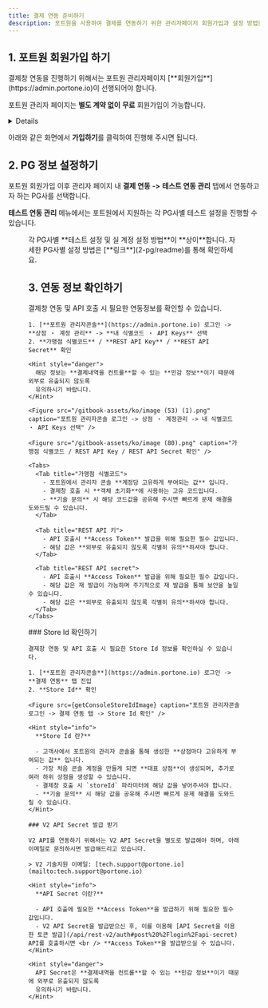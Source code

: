 ```yaml
---
title: 결제 연동 준비하기
description: 포트원을 사용하여 결제를 연동하기 위한 관리자페이지 회원가입과 설정 방법을 안내합니다.
---
```




## 1. 포트원 회원가입 하기

<Hint style="info">
  결제창 연동을 진행하기 위해서는 포트원 관리자페이지 [**회원가입**](https://admin.portone.io)이 선행되어야 합니다.

  포트원 관리자 페이지는 **별도 계약 없이** **무료** 회원가입이 가능합니다.
</Hint>

<Details>
  <p slot="summary"><strong>포트원 회원가입 바로 하러 가기</strong></p>

  - 포트원 회원가입은 "**이메일 주소**"만 준비하시면 됩니다.
  - 비밀번호는 쉽게 유추할 수 없도록 "**복잡하게 설정하는 것**" 잊지 마세요.
</Details>

아래와 같은 화면에서 **가입하기**를 클릭하여 진행해 주시면 됩니다.

<div class="items-center gap-2 md:flex">
  <Figure src="/gitbook-assets/ko/screenshot 2023-02-09 12.17.08.png" />

  <Figure src="/gitbook-assets/ko/screenshot 2023-02-09 12.17.15 (1).png" />
</div>

## 2. PG 정보 설정하기

포트원 회원가입 이후 관리자 페이지 내 **결제 연동** **->** **테스트 연동 관리** 탭에서 연동하고자 하는 PG사를 선택합니다.

**테스트 연동 관리** 메뉴에서는 포트원에서 지원하는 각 PG사별 테스트 설정을 진행할 수 있습니다.

<Figure src="/gitbook-assets/ko/image (74) (1).png" caption="결제연동 -> 테스트 연동 관리" />

<Hint style="info">
  각 PG사별 **테스트 설정 및 실 계정 설정 방법**이 **상이**합니다. 자세한 PG사별 설정 방법은 [**링크**](2-pg/readme)를 통해 확인하세요.
</Hint>

## 3. 연동 정보 확인하기

<VersionGate>
  <Fragment slot="v1">
    결제창 연동 및 API 호출 시 필요한 연동정보를 확인할 수 있습니다.

    1. [**포트원 관리자콘솔**](https://admin.portone.io) 로그인 -> **상점 ・ 계정 관리** -> **내 식별코드 ・ API Keys** 선택
    2. **가맹점 식별코드** / **REST API Key** / **REST API Secret** 확인

    <Hint style="danger">
      해당 정보는 **결제내역을 컨트롤**할 수 있는 **민감 정보**이기 때문에 외부로 유출되지 않도록
      유의하시기 바랍니다.
    </Hint>

    <Figure src="/gitbook-assets/ko/image (53) (1).png" caption="포트원 관리자콘솔 로그인 -> 상점 ・ 계정관리 -> 내 식별코드 ・ API Keys 선택" />

    <Figure src="/gitbook-assets/ko/image (80).png" caption="가맹점 식별코드 / REST API Key / REST API Secret 확인" />

    <Tabs>
      <Tab title="가맹점 식별코드">
        - 포트원에서 관리자 콘솔 **계정당 고유하게 부여되는 값** 입니다.
        - 결제창 호출 시 **객체 초기화**에 사용하는 고유 코드입니다.
        - **기술 문의** 시 해당 코드값을 공유해 주시면 빠르게 문제 해결을 도와드릴 수 있습니다.
      </Tab>

      <Tab title="REST API 키">
        - API 호출시 **Access Token** 발급을 위해 필요한 필수 값입니다.
        - 해당 값은 **외부로 유출되지 않도록 각별히 유의**하셔야 합니다.
      </Tab>

      <Tab title="REST API secret">
        - API 호출시 **Access Token** 발급을 위해 필요한 필수 값입니다.
        - 해당 값은 재 발급이 가능하며 주기적으로 재 발급을 통해 보안을 높일 수 있습니다.
        - 해당 값은 **외부로 유출되지 않도록 각별히 유의**하셔야 합니다.
      </Tab>
    </Tabs>
  </Fragment>
  <Fragment slot="v2">
    ### Store Id 확인하기

    결제창 연동 및 API 호출 시 필요한 Store Id 정보를 확인하실 수 있습니다.

    1. [**포트원 관리자콘솔**](https://admin.portone.io) 로그인 -> **결제 연동** 탭 진입
    2. **Store Id** 확인

    <Figure src={getConsoleStoreIdImage} caption="포트원 관리자콘솔 로그인 -> 결제 연동 탭 -> Store Id 확인" />

    <Hint style="info">
      **Store Id 란?**

      - 고객사에서 포트원의 관리자 콘솔을 통해 생성한 **상점마다 고유하게 부여되는 값** 입니다.
      - 가장 처음 콘솔 계정을 만들게 되면 **대표 상점**이 생성되며, 추가로 여러 하위 상점을 생성할 수 있습니다.
      - 결제창 호출 시 `storeId` 파라미터에 해당 값을 넣어주셔야 합니다.
      - **기술 문의** 시 해당 값을 공유해 주시면 빠르게 문제 해결을 도와드릴 수 있습니다.
    </Hint>

    ### V2 API Secret 발급 받기

    V2 API를 연동하기 위해서는 V2 API Secret을 별도로 발급해야 하며, 아래 이메일로 문의하시면 발급해드리고 있습니다.

    > V2 기술지원 이메일: [tech.support@portone.io](mailto:tech.support@portone.io)

    <Hint style="info">
      **API Secret 이란?**

      - API 호출에 필요한 **Access Token**을 발급하기 위해 필요한 필수 값입니다.
      - V2 API Secret을 발급받으신 후, 이를 이용해 [API Secret을 이용한 토큰 발급](/api/rest-v2/auth#post%20%2Flogin%2Fapi-secret) API를 호출하시면 <br /> **Access Token**을 발급받으실 수 있습니다.
    </Hint>

    <Hint style="danger">
      API Secret은 **결제내역을 컨트롤**할 수 있는 **민감 정보**이기 때문에 외부로 유출되지 않도록
      유의하시기 바랍니다.
    </Hint>
  </Fragment>
</VersionGate>

